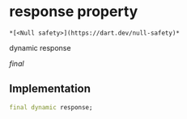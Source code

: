 # response property

    *[<Null safety>](https://dart.dev/null-safety)*

dynamic response

_final_

## Implementation

```dart
final dynamic response;


```
